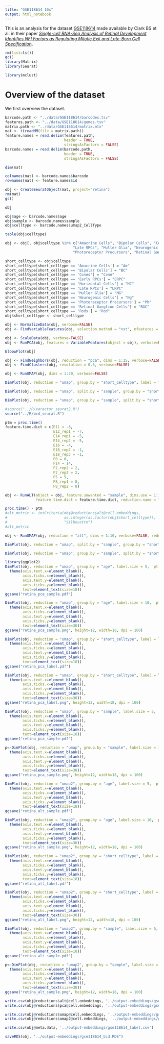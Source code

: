 ```yaml
---
title: "GSE118614 10x"
output: html_notebook
---
```


This is an analysis for the dataset [GSE118614](https://www.ncbi.nlm.nih.gov/geo/query/acc.cgi?acc=GSE118614) made available by Clark BS et al. in their paper [_Single-cell RNA-Seq Analysis of Retinal Development Identifies NFI Factors as Regulating Mitotic Exit and Late-Born Cell Specification_](https://www.sciencedirect.com/science/article/abs/pii/S0896627319303459).



```r
rm(list=ls())
gc()
library(Matrix)
library(Seurat)
```


```r
library(mclust)
```

# Overview of the dataset
We first overview the dataset.

```r
barcode.path <- "../data/GSE118614/barcodes.tsv"
features.path <- "../data/GSE118614/genes.tsv"
matrix.path <- "../data/GSE118614/matrix.mtx"
mat <- t(readMM(file = matrix.path))
feature.names = read.delim(features.path, 
                           header = TRUE,
                           stringsAsFactors = FALSE)
barcode.names = read.delim(barcode.path, 
                           header = TRUE,
                           stringsAsFactors = FALSE)
```

```r
dim(mat)
```

```r
colnames(mat) <- barcode.names$barcode
rownames(mat) <- feature.names$id
```

```r
obj <- CreateSeuratObject(mat, project="retina")
rm(mat)
gc()
```

```r
obj
```

```r
obj$age <- barcode.names$age
obj$sample <- barcode.names$sample
obj$celltype <- barcode.names$umap2_CellType
```

```r
table(obj$celltype)
```

```r
obj <- obj[, obj$celltype %in% c("Amacrine Cells", "Bipolar Cells", "Cones", "Early RPCs", "Horizontal Cells", 
                               "Late RPCs", "Muller Glia", "Neurogenic Cells", "Photoreceptor Precursors", 
                               "Photoreceptor Precursors", "Retinal Ganglion Cells", "Rods")]
```

```r
short_celltype <- obj$celltype
short_celltype[short_celltype == 'Amacrine Cells'] = "Am"
short_celltype[short_celltype == 'Bipolar Cells'] = "BC"
short_celltype[short_celltype == 'Cones'] = "Cone"
short_celltype[short_celltype == 'Early RPCs'] = "ERPC"
short_celltype[short_celltype == 'Horizontal Cells'] = "HC"
short_celltype[short_celltype == 'Late RPCs'] = "LRPC"
short_celltype[short_celltype == 'Muller Glia'] = "MG"
short_celltype[short_celltype == 'Neurogenic Cells'] = "Ng"
short_celltype[short_celltype == 'Photoreceptor Precursors'] = "Ph"
short_celltype[short_celltype == 'Retinal Ganglion Cells'] = "RGC"
short_celltype[short_celltype == 'Rods'] = "Rod"
obj$short_celltype <- short_celltype
```


```r
obj <- NormalizeData(obj, verbose=FALSE)
obj <- FindVariableFeatures(obj, selection.method = "vst", nfeatures = 2000, verbose=FALSE)

obj <- ScaleData(obj, verbose=FALSE)
obj <- RunPCA(obj, features = VariableFeatures(object = obj), verbose=FALSE)

ElbowPlot(obj)
```

```r
obj <- FindNeighbors(obj, reduction = "pca", dims = 1:15, verbose=FALSE)
obj <- FindClusters(obj, resolution = 0.5, verbose=FALSE)
```

```r
obj <- RunUMAP(obj, dims = 1:30, verbose=FALSE)
```
```r
DimPlot(obj, reduction = "umap", group.by = "short_celltype", label = T, repel = T, pt.size = 1.)
```

```r
DimPlot(obj, reduction = "umap", split.by = "sample", group.by = "short_celltype", label = T, repel = T, ncol=3, pt.size = 1.)
```

```r
DimPlot(obj, reduction = "umap", group.by = "sample", split.by = "short_celltype", label = T, repel = T, ncol=3, pt.size=1.)
```


```r
#source("../R/varactor_seurat2.R")
source("../R/bcd_seurat.R")

ptm = proc.time()
feature.time.dict = c(E11 = -8,
                      E12_rep1 = -7,
                      E14_rep1 = -5,
                      E14_rep2 = -5,
                      E16 = -4,
                      E18_rep2 = -1,
                      E18_rep3 = -1,
                      P0 = 0,
                      P14 = 14,
                      P2_rep2 = 2,
                      P2_rep3 = 2,
                      P5 = 5,
                      P8_rep1 = 8,
                      P8_rep2 = 8)

obj <- RunALT(object = obj, feature.unwanted = "sample", dims.use = 1:10, reduction.use = "pca", 
              feature.time.dict = feature.time.dict, reduction.name = "alt", reduction.key = "ALT_")

proc.time() - ptm
#alt_metric <- intCriteria(obj@reductions$alt@cell.embeddings, 
#                          as.integer(as.factor(obj$short_celltype)), 
#                          "Silhouette")
#alt_metric 
```


```r
obj <- RunUMAP(obj, reduction = "alt", dims = 1:10, verbose=FALSE, reduction.name = "umap2")
```


```r
DimPlot(obj, reduction = "umap", split.by = "sample", group.by = "short_celltype", label = F, ncol=3, pt.size=1.)
```

```r
DimPlot(obj, reduction = "umap", group.by = "sample", split.by = "short_celltype", label = F, ncol=3, pt.size=1.)
```

```r
library(ggplot2)
DimPlot(obj, reduction = "umap", group.by = "age", label.size = 5,  pt.size = 0) +
  theme(axis.text.x=element_blank(),
        axis.ticks.x=element_blank(),
        axis.text.y=element_blank(),
        axis.ticks.y=element_blank(),
        text=element_text(size=18))
ggsave("retina_pca_sample.pdf")

DimPlot(obj, reduction = "umap", group.by = "age", label.size = 10,  pt.size = 0) +
  theme(axis.text.x=element_blank(),
        axis.ticks.x=element_blank(),
        axis.text.y=element_blank(),
        axis.ticks.y=element_blank(),
        text=element_text(size=30))
ggsave("retina_pca_sample.png", height=12, width=18, dpi = 100)
```


```r
DimPlot(obj, reduction = "umap", group.by = "short_celltype", label = T, repel=T, label.size = 5,  pt.size = 0) +
  theme(axis.text.x=element_blank(),
        axis.ticks.x=element_blank(),
        axis.text.y=element_blank(),
        axis.ticks.y=element_blank(),
        text=element_text(size=18))
ggsave("retina_pca_label.pdf")

DimPlot(obj, reduction = "umap", group.by = "short_celltype", label = T, repel=T, label.size = 10,  pt.size = 0) +
  theme(axis.text.x=element_blank(),
        axis.ticks.x=element_blank(),
        axis.text.y=element_blank(),
        axis.ticks.y=element_blank(),
        text=element_text(size=30))
ggsave("retina_pca_label.png", height=12, width=18, dpi = 100)
```

```r
DimPlot(obj, reduction = "umap", group.by = "sample", label.size = 5,  pt.size = 0) +
  theme(axis.text.x=element_blank(),
        axis.ticks.x=element_blank(),
        axis.text.y=element_blank(),
        axis.ticks.y=element_blank(),
        text=element_text(size=18))
ggsave("retina_pca_sample.pdf")

p<-DimPlot(obj, reduction = "umap", group.by = "sample", label.size = 10,  pt.size = 0) +
  theme(axis.text.x=element_blank(),
        axis.ticks.x=element_blank(),
        axis.text.y=element_blank(),
        axis.ticks.y=element_blank(),
        text=element_text(size=30))
ggsave("retina_pca_sample.png", height=12, width=18, dpi = 100)
```

```r
DimPlot(obj, reduction = "umap2", group.by = "age", label.size = 5,  pt.size = 0) +
  theme(axis.text.x=element_blank(),
        axis.ticks.x=element_blank(),
        axis.text.y=element_blank(),
        axis.ticks.y=element_blank(),
        text=element_text(size=18))
ggsave("retina_alt_sample.pdf")

DimPlot(obj, reduction = "umap2", group.by = "age", label.size = 10,  pt.size = 0) +
  theme(axis.text.x=element_blank(),
        axis.ticks.x=element_blank(),
        axis.text.y=element_blank(),
        axis.ticks.y=element_blank(),
        text=element_text(size=30))
ggsave("retina_alt_sample.png", height=12, width=18, dpi = 100)
```


```r
DimPlot(obj, reduction = "umap2", group.by = "short_celltype", label = T, repel=T, label.size = 5,  pt.size = 0) +
  theme(axis.text.x=element_blank(),
        axis.ticks.x=element_blank(),
        axis.text.y=element_blank(),
        axis.ticks.y=element_blank(),
        text=element_text(size=18))
ggsave("retina_alt_label.pdf")

DimPlot(obj, reduction = "umap2", group.by = "short_celltype", label = T, repel=T, label.size = 10,  pt.size = 0) +
  theme(axis.text.x=element_blank(),
        axis.ticks.x=element_blank(),
        axis.text.y=element_blank(),
        axis.ticks.y=element_blank(),
        text=element_text(size=30))
ggsave("retina_alt_label.png", height=12, width=18, dpi = 100)
```

```r
DimPlot(obj, reduction = "umap2", group.by = "sample", label.size = 5,  pt.size = 0) +
  theme(axis.text.x=element_blank(),
        axis.ticks.x=element_blank(),
        axis.text.y=element_blank(),
        axis.ticks.y=element_blank(),
        text=element_text(size=18))
ggsave("retina_alt_sample.pdf")

p<-DimPlot(obj, reduction = "umap2", group.by = "sample", label.size = 12,  pt.size = 0) +
  theme(axis.text.x=element_blank(),
        axis.ticks.x=element_blank(),
        axis.text.y=element_blank(),
        axis.ticks.y=element_blank(),
        text=element_text(size=30))
ggsave("retina_alt_sample.png", height=12, width=18, dpi = 100)
```

```r
write.csv(obj@reductions$alt@cell.embeddings, '../output-embeddings/gse118614_bcd.csv')
write.csv(obj@reductions$pca@cell.embeddings, '../output-embeddings/gse118614_pca.csv')

write.csv(obj@reductions$umap@cell.embeddings, '../output-embeddings/gse118614_pca_umap.csv')
write.csv(obj@reductions$umap2@cell.embeddings, '../output-embeddings/gse118614_bcd_umap.csv')

write.csv(obj@meta.data, '../output-embeddings/gse118614_label.csv')
```

```r
saveRDS(obj, "../output-embeddings/gse118614_bcd.RDS")
```